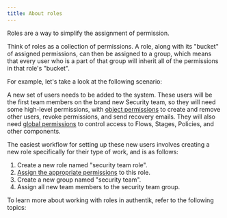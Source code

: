 ```yaml
---
title: About roles
---
```



Roles are a way to simplify the assignment of permission.

Think of roles as a collection of permissions. A role, along with its "bucket" of assigned permissions, can then be assigned to a group, which means that every user who is a part of that group will inherit all of the permissions in that role's "bucket".

For example, let's take a look at the following scenario:

A new set of users needs to be added to the system. These users will be the first team members on the brand new Security team, so they will need some high-level permissions, with [object permissions](../) to create and remove other users, revoke permissions, and send recovery emails. They will also need [global permissions](../access-control/permissions#fundamentals-of-authentik-permissions) to control access to Flows, Stages, Policies, and other components.

The easiest workflow for setting up these new users involves creating a new role specifically for their type of work, and is as follows:

1.  Create a new role named "security team role".
2.  [Assign the appropriate permissions](../access-control/permissions#manage-permissions) to this role.
3. Create a new group named "security team".
4. Assign all new team members to the security team group.

To learn more about working with roles in authentik, refer to the following topics:

<DocCardList items={useCurrentSidebarCategory().items} />
